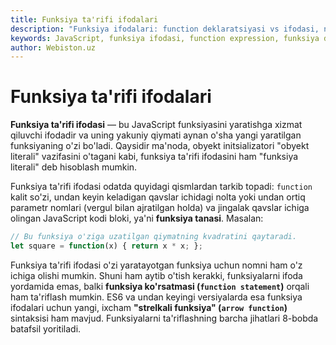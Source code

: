 ```yaml
---
title: Funksiya ta'rifi ifodalari
description: "Funksiya ifodalari: function deklaratsiyasi vs ifodasi, nomlangan/no-name ifodalar, arrow function'lar va “funksiya literali” g'oyasi."
keywords: JavaScript, funksiya ifodasi, function expression, funksiya deklaratsiyasi, function declaration, nomlangan funksiya, named function, anonim funksiya, anonymous function, arrow function, o'q funksiyasi, funksiya literali, function literal, funksiya ta'rifi, function definition
author: Webiston.uz
---
```


# Funksiya ta'rifi ifodalari

**Funksiya ta'rifi ifodasi** — bu JavaScript funksiyasini yaratishga xizmat qiluvchi ifodadir va uning yakuniy qiymati aynan o'sha yangi yaratilgan funksiyaning o'zi bo'ladi. Qaysidir ma'noda, obyekt initsializatori "obyekt literali" vazifasini o'tagani kabi, funksiya ta'rifi ifodasini ham "funksiya literali" deb hisoblash mumkin.

Funksiya ta'rifi ifodasi odatda quyidagi qismlardan tarkib topadi: `function` kalit so'zi, undan keyin keladigan qavslar ichidagi nolta yoki undan ortiq parametr nomlari (vergul bilan ajratilgan holda) va jingalak qavslar ichiga olingan JavaScript kodi bloki, ya'ni **funksiya tanasi**. Masalan:

``` js
// Bu funksiya o'ziga uzatilgan qiymatning kvadratini qaytaradi.
let square = function(x) { return x * x; };
```

Funksiya ta'rifi ifodasi o'zi yaratayotgan funksiya uchun nomni ham o'z ichiga olishi mumkin. Shuni ham aytib o'tish kerakki, funksiyalarni ifoda yordamida emas, balki **funksiya ko'rsatmasi (`function statement`)** orqali ham ta'riflash mumkin. ES6 va undan keyingi versiyalarda esa funksiya ifodalari uchun yangi, ixcham **"strelkali funksiya" (`arrow function`)** sintaksisi ham mavjud. Funksiyalarni ta'riflashning barcha jihatlari 8-bobda batafsil yoritiladi.
